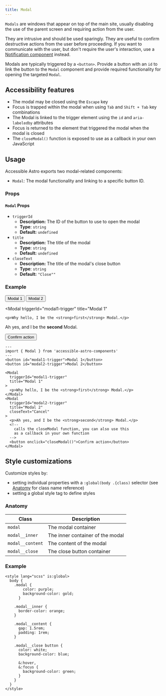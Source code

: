 ```yaml
---
title: Modal
---
```



`Modals` are windows that appear on top of the main site, usually disabling the use of the parent screen and requiring action from the user.

They are intrusive and should be used sparingly. They are useful to confirm destructive actions from the user before proceeding. If you want to communicate with the user, but don't require the user's interaction, use a [Notification component](/components/notification) instead.

Modals are typically triggered by a `<button>`. Provide a button with an `id` to link the button to the `Modal` component and provide required functionality for opening the targeted `Modal`.

## Accessibility features
* The modal may be closed using the `Escape` key
* Focus is trapped within the modal when using `Tab` and `Shift + Tab` key combinations
* The Modal is linked to the trigger element using the `id` and `aria-labeledby` attributes
* Focus is returned to the element that triggered the modal when the modal is closed
* The `closeModal()` function is exposed to use as a callback in your own JavaScript

## Usage
Accessible Astro exports two modal-related components:
* `Modal`: The modal functionality and linking to a specific button ID.

### Props
#### `Modal` Props
* `triggerId`
  * **Description:** The ID of the button to use to open the modal
  * **Type**: `string`
  * **Default:** `undefined`
* `title`
  * **Description:** The title of the modal
  * **Type**: `string`
  * **Default:** `undefined`
* `closeText`
  * **Description:** The title of the modal's close button
  * **Type**: `string`
  * **Default:** `"Close""`

### Example

<NoStarlightStyles>
  <button id="modal1-trigger">Modal 1</button>
  <button id="modal2-trigger">Modal 2</button>

  <Modal
    triggerId="modal1-trigger"
    title="Modal 1"
  >
    <p>Why hello, I be the <strong>first</strong> Modal.</p>
  </Modal>
  <Modal
    triggerId="modal2-trigger"
    title="Modal 2"
    closeText="Cancel"
  >
    <p>Ah yes, and I be the <strong>second</strong> Modal.</p>
    <button onclick="closeModal()">Confirm action</button>
  </Modal>
</NoStarlightStyles>

```astro
---
import { Modal } from 'accessible-astro-components'
---
<button id="modal1-trigger">Modal 1</button>
<button id="modal2-trigger">Modal 2</button>

<Modal
  triggerId="modal1-trigger"
  title="Modal 1"
>
  <p>Why hello, I be the <strong>first</strong> Modal.</p>
</Modal>
<Modal
  triggerId="modal2-trigger"
  title="Modal 2"
  closeText="Cancel"
>
  <p>Ah yes, and I be the <strong>second</strong> Modal.</p>
  <!--
    calls the closeModal function, you can also use this
    as a callback in your own function
  -->
  <button onclick="closeModal()">Confirm action</button>
</Modal>
```

## Style customizations
Customize styles by:

* setting individual properties with a `:global(body .{class)` selector (see [Anatomy](#anatomy) for class name reference)
* setting a global style tag to define styles

### Anatomy
| Class | Description |
| --- | --- |
| `modal` | The modal container |
| `modal__inner` | The inner container of the modal |
| `modal__content` | The content of the modal |
| `modal__close` | The close button container |

### Example
```astro
<style lang="scss" is:global>
  body {
    .modal {
        color: purple;
        background-color: gold;
      }

    .modal__inner {
      border-color: orange;
    }

    .modal__content {
      gap: 1.5rem;
      padding: 1rem;
    }

    .modal__close button {
      color: white;
      background-color: blue;

      &:hover,
      &:focus {
        background-color: green;
      }
    }
  }
</style>
```